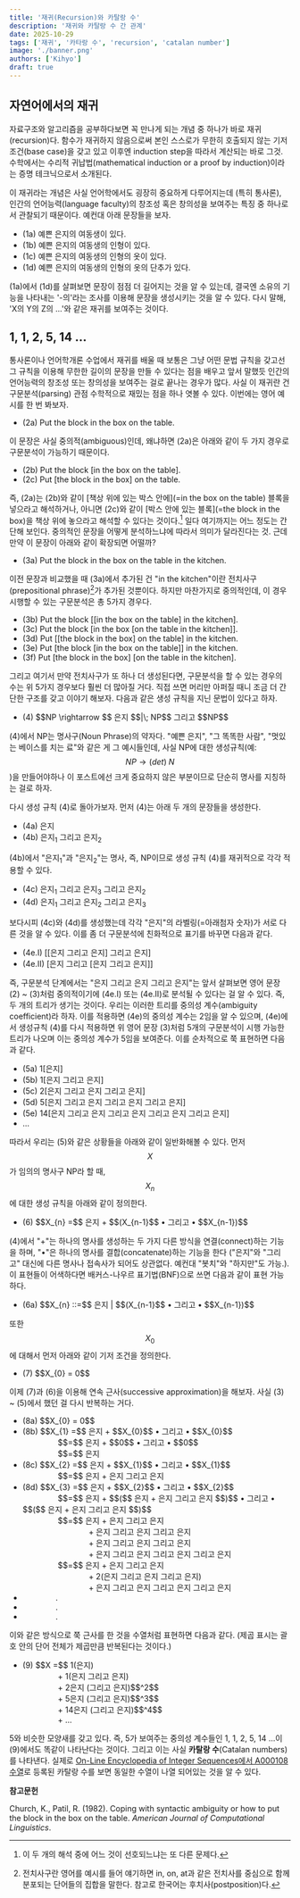 ```yaml
---
title: '재귀(Recursion)와 카탈랑 수'
description: '재귀와 카탈랑 수 간 관계'
date: 2025-10-29
tags: ['재귀', '카타랑 수', 'recursion', 'catalan number']
image: './banner.png'
authors: ['Kihyo']
draft: true
---
```


## 자연어에서의 재귀

자료구조와 알고리즘을 공부하다보면 꼭 만나게 되는 개념 중 하나가 바로 재귀(recursion)다. 함수가 재귀하지 않음으로써 본인 스스로가 무한히 호출되지 않는 기저 조건(base case)을 갖고 있고 이후엔 induction step을 따라서 계산되는 바로 그것. 수학에서는 수리적 귀납법(mathematical induction or a proof by induction)이라는 증명 테크닉으로서 소개된다.

이 재귀라는 개념은 사실 언어학에서도 굉장히 중요하게 다루어지는데 (특히 통사론), 인간의 언어능력(language faculty)의 창조성 혹은 창의성을 보여주는 특징 중 하나로서 관찰되기 때문이다. 예컨대 아래 문장들을 보자.

<ul style={{ listStyleType: "none", paddingLeft: 0 }}>
  <li>(1a) 예쁜 은지의 여동생이 있다.</li>
  <li>(1b) 예쁜 은지의 여동생의 인형이 있다.</li>
  <li>(1c) 예쁜 은지의 여동생의 인형의 옷이 있다.</li>
  <li>(1d) 예쁜 은지의 여동생의 인형의 옷의 단추가 있다.</li>
</ul>

(1a)에서 (1d)를 살펴보면 문장이 점점 더 길어지는 것을 알 수 있는데, 결국엔 소유의 기능을 나타내는 '-의'라는 조사를 이용해 문장을 생성시키는 것을 알 수 있다. 다시 말해, 'X의 Y의 Z의 ...'와 같은 재귀를 보여주는 것이다.

## 1, 1, 2, 5, 14 ...

통사론이나 언어학개론 수업에서 재귀를 배울 때 보통은 그냥 어떤 문법 규칙을 갖고선 그 규칙을 이용해 무한한 길이의 문장을 만들 수 있다는 점을 배우고 앞서 말했듯 인간의 언어능력의 창조성 또는 창의성을 보여주는 걸로 끝나는 경우가 많다. 사실 이 재귀란 건 구문분석(parsing) 관점 수학적으로 재밌는 점을 하나 엿볼 수 있다.
이번에는 영어 예시를 한 번 봐보자.

<ul style={{ listStyleType: "none", paddingLeft: 0 }}>
  <li>(2a) Put the block in the box on the table.</li>
</ul>

이 문장은 사실 중의적(ambiguous)인데, 왜냐하면 (2a)은 아래와 같이 두 가지 경우로 구문분석이 가능하기 때문이다.

<ul style={{ listStyleType: "none", paddingLeft: 0 }}>
  <li>(2b) Put the block [in the box on the table].</li>
  <li>(2c) Put [the block in the box] on the table.</li>
</ul>

즉, (2a)는 (2b)와 같이 [책상 위에 있는 박스 안에](=in the box on the table) 블록을 넣으라고 해석하거나, 아니면 (2c)와 같이 [박스 안에 있는 블록](=the block in the box)을 책상 위에 놓으라고 해석할 수 있다는 것이다.[^1]
일다 여기까지는 어느 정도는 간단해 보인다. 중의적인 문장을 어떻게 분석하느냐에 따라서 의미가 달라진다는 것. 근데 만약 이 문장이 아래와 같이 확장되면 어떨까?

<ul style={{ listStyleType: "none", paddingLeft: 0 }}>
  <li>(3a) Put the block in the box on the table in the kitchen.</li>
</ul>

이전 문장과 비교했을 때 (3a)에서 추가된 건 "in the kitchen"이란 전치사구(prepositional phrase)[^2]가 추가된 것뿐이다. 하지만 마찬가지로 중의적인데, 이 경우 시행할 수 있는 구문분석은 총 5가지 경우다.

<ul style={{ listStyleType: "none", paddingLeft: 0 }}>
  <li>(3b) Put the block [[in the box on the table] in the kitchen].</li>
  <li>(3c) Put the block [in the box [on the table in the kitchen]].</li>
  <li>(3d) Put [[the block in the box] on the table] in the kitchen.</li>
  <li>(3e) Put [the block [in the box on the table]] in the kitchen.</li>
  <li>(3f) Put [the block in the box] [on the table in the kitchen].</li>
</ul>

그리고 여기서 만약 전치사구가 또 하나 더 생성된다면, 구문분석을 할 수 있는 경우의 수는 위 5가지 경우보다 훨씬 더 많아질 거다. 직접 쓰면 머리만 아퍼질 때니 조금 더 간단한 구조를 갖고 이야기 해보자. 다음과 같은 생성 규칙을 지닌 문법이 있다고 하자.

<ul style={{ listStyleType: "none", paddingLeft: 0 }}>
  <li>(4) $$NP \rightarrow $$ 은지 $$|\; NP$$ 그리고 $$NP$$</li>
</ul>

(4)에서 NP는 명사구(Noun Phrase)의 약자다. "예쁜 은지", "그 똑똑한 사람", "멋있는 베이스를 치는 료"와 같은 게 그 예시들인데, 사실 NP에 대한 생성규칙(예: $$NP \rightarrow (det)\; N$$)을 만들어야하나 이 포스트에선 크게 중요하지 않은 부분이므로 단순히 명사를 지칭하는 걸로 하자.

다시 생성 규칙 (4)로 돌아가보자. 먼저 (4)는 아래 두 개의 문장들을 생성한다.

<ul style={{ listStyleType: "none", paddingLeft: 0 }}>
  <li>(4a) 은지</li>
  <li>(4b) 은지<sub>1</sub> 그리고 은지<sub>2</sub></li>
</ul>

(4b)에서 "은지<sub>1</sub>"과 "은지<sub>2</sub>"는 명사, 즉, NP이므로 생성 규칙 (4)를 재귀적으로 각각 적용할 수 있다.

<ul style={{ listStyleType: "none", paddingLeft: 0 }}>
  <li>(4c) 은지<sub>1</sub> 그리고 은지<sub>3</sub> 그리고 은지<sub>2</sub></li>
  <li>(4d) 은지<sub>1</sub> 그리고 은지<sub>2</sub> 그리고 은지<sub>3</sub></li>
</ul>

보다시피 (4c)와 (4d)를 생성했는데 각각 "은지"의 라벨링(=아래첨자 숫자)가 서로 다른 것을 알 수 있다. 이를 좀 더 구문분석에 친화적으로 표기를 바꾸면 다음과 같다.

<ul style={{ listStyleType: "none", paddingLeft: 0 }}>
  <li>(4e.I) [[은지 그리고 은지] 그리고 은지]</li>
  <li>(4e.II) [은지 그리고 [은지 그리고 은지]]</li>
</ul>

즉, 구문분석 단계에서는 "은지 그리고 은지 그리고 은지"는 앞서 살펴보면 영어 문장 (2) ~ (3)처럼 중의적이기에 (4e.I) 또는 (4e.II)로 분석될 수 있다는 걸 알 수 있다. 즉, 두 개의 트리가 생기는 것이다. 우리는 이러한 트리를 중의성 계수(ambiguity coefficient)라 하자. 이를 적용하면 (4e)의 중의성 계수는 2임을 알 수 있으며, (4e)에서 생성규칙 (4)를 다시 적용하면 위 영어 문장 (3)처럼 5개의 구문분석이 시행 가능한 트리가 나오며 이는 중의성 계수가 5임을 보여준다. 이를 순차적으로 쭉 표현하면 다음과 같다.

<ul style={{ listStyleType: "none", paddingLeft: 0 }}>
   <li>(5a) 1[은지]</li>
   <li>(5b) 1[은지 그리고 은지]</li>
   <li>(5c) 2[은지 그리고 은지 그리고 은지]</li>
   <li>(5d) 5[은지 그리고 은지 그리고 은지 그리고 은지]</li>
   <li>(5e) 14[은지 그리고 은지 그리고 은지 그리고 은지 그리고 은지]</li>
   <li> ... </li>
</ul>

따라서 우리는 (5)와 같은 상황들을 아래와 같이 일반화해볼 수 있다. 먼저 $$X$$가 임의의 명사구 NP라 할 때, $$X_{n}$$에 대한 생성 규칙을 아래와 같이 정의한다. 

<ul style={{ listStyleType: "none", paddingLeft: 0 }}>
  <li>(6) $$X_{n} =$$ 은지 + $$(X_{n-1}$$ • 그리고 • $$X_{n-1})$$</li>
</ul>

(4)에서 "+"는 하나의 명사를 생성하는 두 가지 다른 방식을 연결(connect)하는 기능을 하며, "•"은 하나의 명사를 결합(concatenate)하는 기능을 한다 ("은지"와 "그리고" 대신에 다른 명사나 접속사가 되어도 상관없다. 예컨대 "봇치"와 "하지만"도 가능.). 이 표현들이 어색하다면 배커스-나우르 표기법(BNF)으로 쓰면 다음과 같이 표현 가능하다.

<ul style={{ listStyleType: "none", paddingLeft: 0 }}>
  <li>(6a) $$X_{n} ::=$$ 은지 | $$(X_{n-1}$$ • 그리고 • $$X_{n-1})$$</li>
</ul>

또한 $$X_{0}$$에 대해서 먼저 아래와 같이 기저 조건을 정의한다.

<ul style={{ listStyleType: "none", paddingLeft: 0 }}>
  <li>(7) $$X_{0} = 0$$</li>
</ul>

이제 (7)과 (6)을 이용해 연속 근사(successive approximation)을 해보자. 사실 (3) ~ (5)에서 했던 걸 다시 반복하는 거다.

<ul style={{ listStyleType: "none", paddingLeft: 0 }}>
  <li>(8a) $$X_{0} = 0$$</li>
  <li>(8b) $$X_{1} =$$ 은지 + $$X_{0}$$ • 그리고 • $$X_{0}$$<br/> 
            &nbsp;&nbsp;&nbsp;&nbsp;&nbsp;&nbsp;&nbsp;&nbsp;&nbsp;&nbsp;&nbsp;&nbsp;&nbsp;&nbsp;&nbsp; 
            $$=$$ 은지 + $$0$$ • 그리고 • $$0$$<br/>
            &nbsp;&nbsp;&nbsp;&nbsp;&nbsp;&nbsp;&nbsp;&nbsp;&nbsp;&nbsp;&nbsp;&nbsp;&nbsp;&nbsp;&nbsp;
            $$=$$ 은지</li>
  <li>(8c) $$X_{2} =$$ 은지 + $$X_{1}$$ • 그리고 • $$X_{1}$$<br/>
            &nbsp;&nbsp;&nbsp;&nbsp;&nbsp;&nbsp;&nbsp;&nbsp;&nbsp;&nbsp;&nbsp;&nbsp;&nbsp;&nbsp;&nbsp;
            $$=$$ 은지 + 은지 그리고 은지</li>
  <li>(8d) $$X_{3} =$$ 은지 + $$X_{2}$$ • 그리고 • $$X_{2}$$<br/>
            &nbsp;&nbsp;&nbsp;&nbsp;&nbsp;&nbsp;&nbsp;&nbsp;&nbsp;&nbsp;&nbsp;&nbsp;&nbsp;&nbsp;&nbsp;
            $$=$$ 은지 + $$($$ 은지 + 은지 그리고 은지 $$)$$ • 그리고 • $$($$ 은지 + 은지 그리고 은지 $$)$$<br/>
            &nbsp;&nbsp;&nbsp;&nbsp;&nbsp;&nbsp;&nbsp;&nbsp;&nbsp;&nbsp;&nbsp;&nbsp;&nbsp;&nbsp;&nbsp;
            $$=$$ 은지 + 은지 그리고 은지<br/>
            &nbsp;&nbsp;&nbsp;&nbsp;&nbsp;&nbsp;&nbsp;&nbsp;&nbsp;&nbsp;&nbsp;&nbsp;&nbsp;&nbsp;&nbsp;&nbsp;&nbsp;&nbsp;&nbsp;&nbsp;&nbsp;&nbsp;&nbsp;&nbsp;&nbsp;&nbsp;&nbsp;&nbsp;&nbsp; +
            은지 그리고 은지 그리고 은지<br/>
            &nbsp;&nbsp;&nbsp;&nbsp;&nbsp;&nbsp;&nbsp;&nbsp;&nbsp;&nbsp;&nbsp;&nbsp;&nbsp;&nbsp;&nbsp;&nbsp;&nbsp;&nbsp;&nbsp;&nbsp;&nbsp;&nbsp;&nbsp;&nbsp;&nbsp;&nbsp;&nbsp;&nbsp;&nbsp; +
            은지 그리고 은지 그리고 은지<br/>
            &nbsp;&nbsp;&nbsp;&nbsp;&nbsp;&nbsp;&nbsp;&nbsp;&nbsp;&nbsp;&nbsp;&nbsp;&nbsp;&nbsp;&nbsp;&nbsp;&nbsp;&nbsp;&nbsp;&nbsp;&nbsp;&nbsp;&nbsp;&nbsp;&nbsp;&nbsp;&nbsp;&nbsp;&nbsp; +
            은지 그리고 은지 그리고 은지 그리고 은지<br/>
            &nbsp;&nbsp;&nbsp;&nbsp;&nbsp;&nbsp;&nbsp;&nbsp;&nbsp;&nbsp;&nbsp;&nbsp;&nbsp;&nbsp;&nbsp;
            $$=$$ 은지 + 은지 그리고 은지<br/>
            &nbsp;&nbsp;&nbsp;&nbsp;&nbsp;&nbsp;&nbsp;&nbsp;&nbsp;&nbsp;&nbsp;&nbsp;&nbsp;&nbsp;&nbsp;&nbsp;&nbsp;&nbsp;&nbsp;&nbsp;&nbsp;&nbsp;&nbsp;&nbsp;&nbsp;&nbsp;&nbsp;&nbsp;&nbsp; +
            2(은지 그리고 은지 그리고 은지)<br/>
            &nbsp;&nbsp;&nbsp;&nbsp;&nbsp;&nbsp;&nbsp;&nbsp;&nbsp;&nbsp;&nbsp;&nbsp;&nbsp;&nbsp;&nbsp;&nbsp;&nbsp;&nbsp;&nbsp;&nbsp;&nbsp;&nbsp;&nbsp;&nbsp;&nbsp;&nbsp;&nbsp;&nbsp;&nbsp; +
            은지 그리고 은지 그리고 은지 그리고 은지</li>
   <li>&nbsp;&nbsp;&nbsp;&nbsp;&nbsp;&nbsp;&nbsp;&nbsp;&nbsp;&nbsp;&nbsp;&nbsp;&nbsp;&nbsp;&nbsp;.</li>
   <li>&nbsp;&nbsp;&nbsp;&nbsp;&nbsp;&nbsp;&nbsp;&nbsp;&nbsp;&nbsp;&nbsp;&nbsp;&nbsp;&nbsp;&nbsp;.</li>
   <li>&nbsp;&nbsp;&nbsp;&nbsp;&nbsp;&nbsp;&nbsp;&nbsp;&nbsp;&nbsp;&nbsp;&nbsp;&nbsp;&nbsp;&nbsp;.</li>
</ul>

이와 같은 방식으로 쭉 근사를 한 것을 수열처럼 표현하면 다음과 같다. (제곱 표시는 괄호 안의 단어 전체가 제곱만큼 반복된다는 것이다.)

<ul style={{ listStyleType: "none", paddingLeft: 0 }}>
  <li>(9) $$X =$$ 1(은지)<br/>
           &nbsp;&nbsp;&nbsp;&nbsp;&nbsp;&nbsp;&nbsp;&nbsp;&nbsp;&nbsp;&nbsp;&nbsp;&nbsp;&nbsp;&nbsp; +
           1(은지 그리고 은지)<br/>
           &nbsp;&nbsp;&nbsp;&nbsp;&nbsp;&nbsp;&nbsp;&nbsp;&nbsp;&nbsp;&nbsp;&nbsp;&nbsp;&nbsp;&nbsp; +
           2은지 (그리고 은지)$$^2$$<br/>
           &nbsp;&nbsp;&nbsp;&nbsp;&nbsp;&nbsp;&nbsp;&nbsp;&nbsp;&nbsp;&nbsp;&nbsp;&nbsp;&nbsp;&nbsp; +
           5은지 (그리고 은지)$$^3$$<br/>
           &nbsp;&nbsp;&nbsp;&nbsp;&nbsp;&nbsp;&nbsp;&nbsp;&nbsp;&nbsp;&nbsp;&nbsp;&nbsp;&nbsp;&nbsp; + 
           14은지 (그리고 은지)$$^4$$<br />
           &nbsp;&nbsp;&nbsp;&nbsp;&nbsp;&nbsp;&nbsp;&nbsp;&nbsp;&nbsp;&nbsp;&nbsp;&nbsp;&nbsp;&nbsp; +
           ...</li>                        
</ul>

5와 비슷한 모양새를 갖고 있다. 즉, 5가 보여주는 중의성 계수들인 1, 1, 2, 5, 14 ...이 (9)에서도 똑같이 나타난다는 것이다. 그리고 이는 사실 **카탈랑 수**(Catalan numbers)를 나타낸다. 
실제로 [On-Line Encyclopedia of Integer Sequences에서 A000108 수열](https://oeis.org/A000108)로 등록된 카탈랑 수를 보면 동일한 수열이 나열 되어있는 것을 알 수 있다.

**참고문헌**

Church, K., Patil, R. (1982). Coping with syntactic ambiguity or how to put the block in the box on the table. _American Journal of Computational Linguistics_.

[^1]: 이 두 개의 해석 중에 어느 것이 선호되느냐는 또 다른 문제다.
[^2]: 전치사구란 영어를 예시를 들어 얘기하면 in, on, at과 같은 전치사를 중심으로 함께 분포되는 단어들의 집합을 말한다. 참고로 한국어는 후치사(postposition)다.